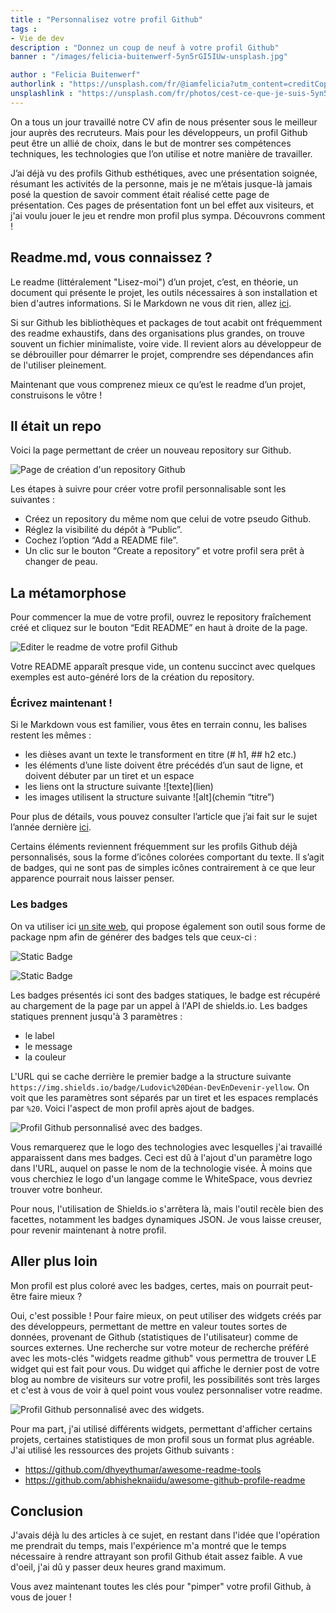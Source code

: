 ```yaml
---
title : "Personnalisez votre profil Github"
tags :
- Vie de dev
description : "Donnez un coup de neuf à votre profil Github"
banner : "/images/felicia-buitenwerf-5yn5rGI5IUw-unsplash.jpg"

author : "Felicia Buitenwerf"
authorlink : "https://unsplash.com/fr/@iamfelicia?utm_content=creditCopyText&utm_medium=referral&utm_source=unsplash"
unsplashlink : "https://unsplash.com/fr/photos/cest-ce-que-je-suis-5yn5rGI5IUw?utm_content=creditCopyText&utm_medium=referral&utm_source=unsplash"
---
```


On a tous un jour travaillé notre CV afin de nous présenter sous le meilleur jour auprès des recruteurs. Mais pour les développeurs, un profil Github peut être un allié de choix, dans le but de montrer ses compétences techniques, les technologies que l’on utilise et notre manière de travailler.

J’ai déjà vu des profils Github esthétiques, avec une présentation soignée, résumant les activités de la personne, mais je ne m’étais jusque-là jamais posé la question de savoir comment était réalisé cette page de présentation. Ces pages de présentation font un bel effet aux visiteurs, et j'ai voulu jouer le jeu et rendre mon profil plus sympa. Découvrons comment !

## Readme.md, vous connaissez ?

Le readme (littéralement "Lisez-moi") d’un projet, c’est, en théorie, un document qui présente le projet, les outils nécessaires à son installation et bien d'autres informations. Si le Markdown ne vous dit rien, allez [ici](https://ludovicdean.github.io/blog/markdown).

Si sur Github les bibliothèques et packages de tout acabit ont fréquemment des readme exhaustifs, dans des organisations plus grandes, on trouve souvent un fichier minimaliste, voire vide. Il revient alors au développeur de se débrouiller pour démarrer le projet, comprendre ses dépendances afin de l'utiliser pleinement.

Maintenant que vous comprenez mieux ce qu’est le readme d’un projet, construisons le vôtre !

## Il était un repo

Voici la page permettant de créer un nouveau repository sur Github.

![Page de création d'un repository Github](/devendevenir/images/github-profile-create-new-repository.png)

Les étapes à suivre pour créer votre profil personnalisable sont les suivantes :

- Créez un repository du même nom que celui de votre pseudo Github.
- Réglez la visibilité du dépôt à “Public”.
- Cochez l’option “Add a README file”.
- Un clic sur le bouton “Create a repository” et votre profil sera prêt à changer de peau.

## La métamorphose

Pour commencer la mue de votre profil, ouvrez le repository fraîchement créé et cliquez sur le bouton “Edit README” en haut à droite de la page.

![Editer le readme de votre profil Github](/devendevenir/images/github-profile-edit-readme.png)

Votre README apparaît presque vide, un contenu succinct avec quelques exemples est auto-généré lors de la création du repository.

### Écrivez maintenant !

Si le Markdown vous est familier, vous êtes en terrain connu, les balises restent les mêmes :

- les dièses avant un texte le transforment en titre (# h1, ## h2 etc.)
- les éléments d’une liste doivent être précédés d’un saut de ligne, et doivent débuter par un tiret et un espace
- les liens ont la structure suivante \!\[texte\](lien)
- les images utilisent la structure suivante !\[alt\](chemin “titre”)

Pour plus de détails, vous pouvez consulter l’article que j’ai fait sur le sujet l’année dernière [ici](https://ludovicdean.github.io/devendevenir/blog/markdown/).

Certains éléments reviennent fréquemment sur les profils Github déjà personnalisés, sous la forme d’icônes colorées comportant du texte. Il s’agit de badges, qui ne sont pas de simples icônes contrairement à ce que leur apparence pourrait nous laisser penser.

### Les badges

On va utiliser ici [un site web](shields.io), qui propose également son outil sous forme de package npm afin de générer des badges tels que ceux-ci :

![Static Badge](https://img.shields.io/badge/Ludovic%20Déan-DevEnDevenir-yellow)

![Static Badge](https://img.shields.io/badge/Chargement-90%25-yellow)

Les badges présentés ici sont des badges statiques, le badge est récupéré au chargement de la page par un appel à l'API de shields.io. Les badges statiques prennent jusqu'à 3 paramètres :

- le label
- le message
- la couleur

L'URL qui se cache derrière le premier badge a la structure suivante `https://img.shields.io/badge/Ludovic%20Déan-DevEnDevenir-yellow`. On voit que les paramètres sont séparés par un tiret et les espaces remplacés par `%20`. Voici l'aspect de mon profil après ajout de badges.

![Profil Github personnalisé avec des badges.](/devendevenir/images/github-badges.png)

Vous remarquerez que le logo des technologies avec lesquelles j'ai travaillé apparaissent dans mes badges. Ceci est dû à l'ajout d'un paramètre logo dans l'URL, auquel on passe le nom de la technologie visée. À moins que vous cherchiez le logo d'un langage comme le WhiteSpace, vous devriez trouver votre bonheur.

Pour nous, l'utilisation de Shields.io s'arrêtera là, mais l'outil recèle bien des facettes, notamment les badges dynamiques JSON. Je vous laisse creuser, pour revenir maintenant à notre profil.

## Aller plus loin

Mon profil est plus coloré avec les badges, certes, mais on pourrait peut-être faire mieux ?

Oui, c'est possible ! Pour faire mieux, on peut utiliser des widgets créés par des développeurs, permettant de mettre en valeur toutes sortes de données, provenant de Github (statistiques de l'utilisateur) comme de sources externes. Une recherche sur votre moteur de recherche préféré avec les mots-clés "widgets readme github" vous permettra de trouver LE widget qui est fait pour vous. Du widget qui affiche le dernier post de votre blog au nombre de visiteurs sur votre profil, les possibilités sont très larges et c'est à vous de voir à quel point vous voulez personnaliser votre readme.

![Profil Github personnalisé avec des widgets.](/devendevenir/images/github-widgets.png)

Pour ma part, j'ai utilisé différents widgets, permettant d'afficher certains projets, certaines statistiques de mon profil sous un format plus agréable. J'ai utilisé les ressources des projets Github suivants :

- https://github.com/dhyeythumar/awesome-readme-tools
- https://github.com/abhisheknaiidu/awesome-github-profile-readme

## Conclusion

J'avais déjà lu des articles à ce sujet, en restant dans l'idée que l'opération me prendrait du temps, mais l'expérience m'a montré que le temps nécessaire à rendre attrayant son profil Github était assez faible. A vue d'oeil, j'ai dû y passer deux heures grand maximum.

Vous avez maintenant toutes les clés pour "pimper" votre profil Github, à vous de jouer !